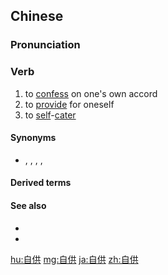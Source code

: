 ==Chinese==
{{zh-forms}}

===Pronunciation===
{{zh-pron
|m=zìgòng
|c=zi6 gung1
|cat=v
}}

===Verb===
{{zh-verb}}

# to [[confess]] on one's own accord
# to [[provide]] for oneself
# to [[self]]-[[cater]]

====Synonyms====
* {{sense|confess}} {{zh-l|承認}}, {{zh-l|供認|tr=gòngrèn}}, {{zh-l|交代}}, {{zh-l|坦白}}, {{zh-l|自白}}

====Derived terms====
{{zh-der|自供狀}}

====See also====
* {{zh-l|供詞}}
* {{zh-l|供狀}}

[[hu:自供]]
[[mg:自供]]
[[ja:自供]]
[[zh:自供]]